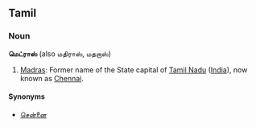 ==Tamil==
===Noun===
'''மெட்ராஸ்''' (also மதிராஸ், மதறாஸ்)

#[[Madras]]: Former name of the State capital of [[Tamil Nadu]] ([[India]]), now known as [[Chennai]].

====Synonyms====
*[[சென்னை]]